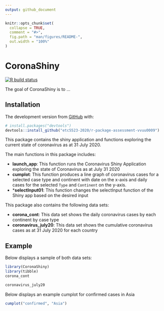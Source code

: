 ```yaml
---
output: github_document
---
```


<!-- README.md is generated from README.Rmd. Please edit that file -->

```r
knitr::opts_chunk$set(
  collapse = TRUE,
  comment = "#>",
  fig.path = "man/figures/README-",
  out.width = "100%"
)
```

# CoronaShiny

<!-- badges: start -->
[![R build status](https://github.com/etc5523-2020/r-package-assessment-vvuu0009/workflows/R-CMD-check/badge.svg)](https://github.com/etc5523-2020/r-package-assessment-vvuu0009/actions)
<!-- badges: end -->

The goal of CoronaShiny is to ...

## Installation

<!-- You can install the released version of CoronaShiny from [CRAN](https://CRAN.R-project.org) with: -->

<!-- ``` r -->
<!-- install.packages("CoronaShiny") -->
<!-- ``` -->

The development version from [GitHub](https://github.com/) with:

``` r
# install.packages("devtools")
devtools::install_github("etc5523-2020/r-package-assessment-vvuu0009")
```

This package contains the shiny application and functions exploring the current state of coronavirus as at 31 July 2020.

The main functions in this package includes:

- **launch_app**: This function runs the Coronavirus Shiny Application exploring the state of Coronavirus as at July 31 2020  
- **cumplot**: This function produces a line graph of coronavirus cases for a selected case type and continent with date on the x-axis and daily cases for the selected `Type` and `Continent` on the y-axis.
- ***selectInput01**: This function changes the selectInput function of the Shiny app based on the desired input 

This package also contains the following data sets:

- **corona_cont**: This data set shows the daily coronavirus cases by each continent by case type
- **coronavirus_july20**: This data set shows the cumulative coronavirus cases as at 31 July 2020 for each country 

## Example

Below displays a sample of both data sets:

```r
library(CoronaShiny)
library(tibble)
corona_cont
```

```r
coronavirus_july20
```

Below displays an example cumplot for confirmed cases in Asia

```r
cumplot("confirmed", "Asia")
```


